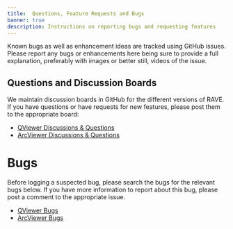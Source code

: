 ```yaml
---
title:  Questions, Feature Requests and Bugs
banner: true
description: Instructions on reporting bugs and requesting features
---
```


Known bugs as well as enhancement ideas are tracked using GitHub issues. Please report any bugs or enhancements here being sure to provide a full explanation, preferably with images or better still, videos of the issue.

## Questions and Discussion Boards

We maintain discussion boards in GitHub for the different versions of RAVE. If you have questions or have requests for new features, please post them to the appropriate board:

- [QViewer Discussions & Questions](https://github.com/Riverscapes/QRAVEPlugin/discussions/categories/q-a)
- [ArcViewer Discussions & Questions](https://github.com/Riverscapes/RaveAddIn/discussions/categories/q-a)

# Bugs

Before logging a suspected bug, please search the bugs for the relevant bugs below. If you have more information to report about this bug, please post a comment to the appropriate issue. 


- [QViewer Bugs](https://github.com/Riverscapes/RaveAddIn/issues?q=is%3Aopen+is%3Aissue+label%3A%22%3Abeetle%3A+bug%22)
- [ArcViewer Bugs](https://github.com/Riverscapes/gcd/labels/bug)
